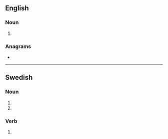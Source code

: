 ==English==

===Noun===
{{head|en|noun form}}

# {{plural of|en|rev}}

===Anagrams===
* {{anagrams|en|a=ersv|ERVs|Serv.|VREs|serv|serv.|vers}}

----

==Swedish==

===Noun===
{{head|sv|noun form}}

# {{sv-noun-form-indef-gen|rev}}
# {{sv-noun-form-indef-gen-pl|rev}}

===Verb===
{{head|sv|verb form}}

# {{sv-verb-form-past-pass|riva}}